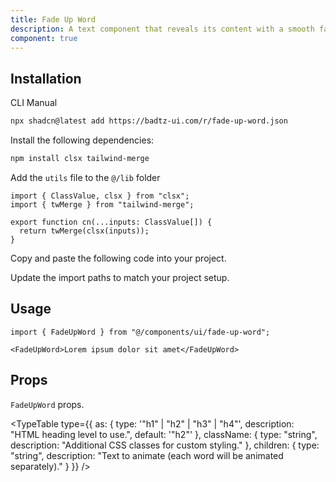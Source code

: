 ```yaml
---
title: Fade Up Word
description: A text component that reveals its content with a smooth fade-up animation, activated by default when the text enters the viewport.
component: true
---
```


<ComponentPreview
replayable
  name="fade-up-word-demo"
  className="[&_.preview>[data-orientation=vertical]]:sm:max-w-[80%] **:[.preview]:min-h-[400px]"
  description="A text component that reveals its content with a smooth fade-up animation, activated by default when the text enters the viewport."
  align="center"
/>

## Installation

<CodeTabs>

<TabsList>
  <TabsTrigger value="cli">CLI</TabsTrigger>
  <TabsTrigger value="manual">Manual</TabsTrigger>
</TabsList>

<TabsContent value="cli">

```bash
npx shadcn@latest add https://badtz-ui.com/r/fade-up-word.json
```

</TabsContent>

<TabsContent value="manual">

<Steps>

<Step>Install the following dependencies:</Step>

```bash
npm install clsx tailwind-merge
```

<Step>Add the `utils` file to the `@/lib` folder</Step>
  ```tsx showLineNumbers
  import { ClassValue, clsx } from "clsx";
  import { twMerge } from "tailwind-merge";

  export function cn(...inputs: ClassValue[]) {
    return twMerge(clsx(inputs));
  }
  ```

<Step>Copy and paste the following code into your project.</Step>

<ComponentSource name="fade-up-word" title="components/ui/fade-up-word.tsx" />


<Step>Update the import paths to match your project setup.</Step>

</Steps>

</TabsContent>

</CodeTabs>

## Usage

```tsx showLineNumbers
import { FadeUpWord } from "@/components/ui/fade-up-word";
```

```tsx showLineNumbers
<FadeUpWord>Lorem ipsum dolor sit amet</FadeUpWord>
```

## Props

`FadeUpWord` props.

<TypeTable
  type={{
    as: {
      type: '"h1" | "h2" | "h3" | "h4"',
      description: "HTML heading level to use.",
      default: '"h2"'
    },
    className: {
      type: "string",
      description: "Additional CSS classes for custom styling."
    },
    children: {
      type: "string",
      description: "Text to animate (each word will be animated separately)."
    }
  }}
/>

